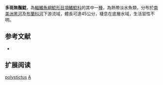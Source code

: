 {{Speciesbox
| name = 多斑無鬚鯰
| image = 
| image_width = 250px
| status = NE
| status_system = IUCN3.1
| genus = Ageneiosus
| species = polystictus
| authority = [[Steindachner|Steindachner]], 1915
| synonyms = *''Ageneisus polystictus'', Steindachner, 1915
}}
'''多斑無鬚鯰'''，為[[輻鰭魚綱|輻鰭魚綱]][[鯰形目|鯰形目]][[項鰭鯰科|項鰭鯰科]]的其中一[[種|種]]，為熱帶淡水魚類，分布於[[南美洲|南美洲]][[黑河|黑河]]及[[布蘭科河|布蘭科河]]下游流域，體長可達45公分，棲息在底層水域，生活習性不明。

==参考文献==
*{{FishBase_species|genus=Ageneiosus|species=polystictus|year=2015|month=4}}

== 扩展阅读 ==
{{refbegin}}
{{wikispecies-inline|Ageneiosus polystictus|多斑無鬚鯰}}
{{refend}}
{{Taxonbar|from=Q5538844}}

[[Category:無鬚鯰屬|polystictus]]
[[Category:1915年描述的魚類|A]]